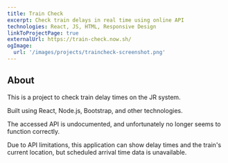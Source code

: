 ```yaml
---
title: Train Check
excerpt: Check train delays in real time using online API
technologies: React, JS, HTML, Responsive Design
linkToProjectPage: true
externalUrl: https://train-check.now.sh/
ogImage:
  url: '/images/projects/traincheck-screenshot.png'
---
```



## About

This is a project to check train delay times on the JR system.

Built using React, Node.js, Bootstrap, and other technologies.

The accessed API is undocumented, and unfortunately no longer seems to function
correctly.

Due to API limitations, this application can show delay times and the train's
current location, but scheduled arrival time data is unavailable.
